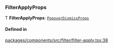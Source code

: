 ### FilterApplyProps

Ƭ **FilterApplyProps**: [`PopoverDismissProps`](interfaces/PopoverDismissProps.md)

#### Defined in

[packages/components/src/filter/filter-apply.tsx:38](https://github.com/vtex/shoreline/blob/9cdfd7505/packages/components/src/filter/filter-apply.tsx#L38)
